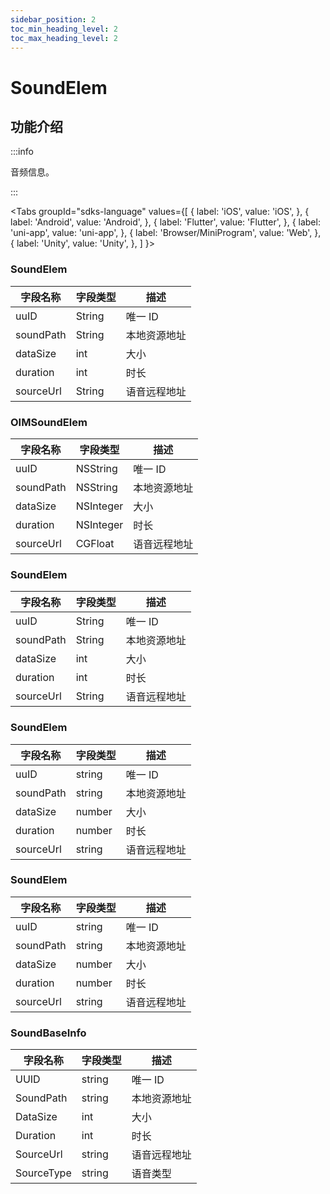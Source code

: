 ```yaml
---
sidebar_position: 2
toc_min_heading_level: 2
toc_max_heading_level: 2
---
```


# SoundElem

## 功能介绍

:::info

音频信息。

:::

<Tabs
groupId="sdks-language"
values={[
{ label: 'iOS', value: 'iOS', },
{ label: 'Android', value: 'Android', },
{ label: 'Flutter', value: 'Flutter', },
{ label: 'uni-app', value: 'uni-app', },
{ label: 'Browser/MiniProgram', value: 'Web', },
{ label: 'Unity', value: 'Unity', },
]
}>

<TabItem value="Flutter">

### SoundElem

| 字段名称  | 字段类型 | 描述         |
| --------- | -------- | ------------ |
| uuID      | String   | 唯一 ID      |
| soundPath | String   | 本地资源地址 |
| dataSize  | int      | 大小         |
| duration  | int      | 时长         |
| sourceUrl | String   | 语音远程地址     |

</TabItem>

<TabItem value="iOS">

### OIMSoundElem

| 字段名称  | 字段类型  | 描述         |
| --------- | --------- | ------------ |
| uuID      | NSString  | 唯一 ID      |
| soundPath | NSString  | 本地资源地址 |
| dataSize  | NSInteger | 大小         |
| duration  | NSInteger | 时长         |
| sourceUrl | CGFloat   | 语音远程地址     |

</TabItem>

<TabItem value="Android">

### SoundElem

| 字段名称  | 字段类型 | 描述         |
| --------- | -------- | ------------ |
| uuID      | String   | 唯一 ID      |
| soundPath | String   | 本地资源地址 |
| dataSize  | int      | 大小         |
| duration  | int      | 时长         |
| sourceUrl | String   | 语音远程地址     |

</TabItem>

<TabItem value="Web">

### SoundElem

| 字段名称  | 字段类型 | 描述         |
| --------- | -------- | ------------ |
| uuID      | string   | 唯一 ID      |
| soundPath | string   | 本地资源地址 |
| dataSize  | number   | 大小         |
| duration  | number   | 时长         |
| sourceUrl | string   | 语音远程地址     |

</TabItem>

<TabItem value="uni-app">

### SoundElem

| 字段名称  | 字段类型 | 描述         |
| --------- | -------- | ------------ |
| uuID      | string   | 唯一 ID      |
| soundPath | string   | 本地资源地址 |
| dataSize  | number   | 大小         |
| duration  | number   | 时长         |
| sourceUrl | string   | 语音远程地址     |

</TabItem>

<TabItem value="Unity">

### SoundBaseInfo

| 字段名称  | 字段类型 | 描述         |
| --------- | -------- | ------------ |
| UUID      | string   | 唯一 ID      |
| SoundPath | string   | 本地资源地址 |
| DataSize  | int      | 大小         |
| Duration  | int      | 时长         |
| SourceUrl | string   | 语音远程地址     |
| SourceType | string   | 语音类型|

</TabItem>
</Tabs>
